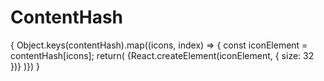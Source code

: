 
<Meta title="Iconography/ContentHash" />

# ContentHash


<IconGallery>

  {
    Object.keys(contentHash).map((icons, index) => {
      const iconElement = contentHash[icons];
      return(
      <IconItem key={index} name={icons} title={icons}>
        {React.createElement(iconElement, { size: 32 })}
      </IconItem>
    )})
  }

</IconGallery>
